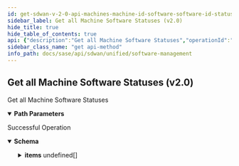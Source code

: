 ```yaml
---
id: get-sdwan-v-2-0-api-machines-machine-id-software-software-id-status
sidebar_label: Get all Machine Software Statuses (v2.0)
hide_title: true
hide_table_of_contents: true
api: {"description":"Get all Machine Software Statuses","operationId":"get-sdwan-v2.0-api-machines-machine_id-software-software_id-status","parameters":[{"description":"Machine Id","in":"path","name":"machine_id","required":true,"schema":{"description":"Machine Id","type":"string"}},{"description":"Software Id","in":"path","name":"software_id","required":true,"schema":{"description":"Software Id","type":"string"}}],"responses":{"200":{"content":{"application/json":{"schema":{"allOf":[{"properties":{"count":{"format":"int32","type":"integer"},"id":{"type":"string"}},"type":"object"},{"properties":{"items":{"items":{"properties":{"current_version":{"description":"Current Version","type":"string"},"download_percent":{"description":"Download Percent","type":"integer"},"failure_info":{"description":"Failure Info","type":"string"},"id":{"description":"Id","type":"string"},"rollback_version":{"description":"Rollback Version","type":"string"},"status":{"description":"Status","type":"string"},"tentative_version":{"description":"Tentative Version","type":"string"},"upgrade_version":{"description":"Upgrade Version","type":"string"}}},"type":"array"}},"type":"object"}]}}},"description":"Successful Operation"}},"tags":["Software Management"],"method":"get","path":"/sdwan/v2.0/api/machines/{machine_id}/software/{software_id}/status","info":{"contact":{},"description":"List of APIs used to manage your device software to upgrade, retrieve available software images, and upgrade status information.","title":"Software Management","version":"Latest"},"postman":{"name":"Get all Machine Software Statuses (v2.0)","description":{"content":"Get all Machine Software Statuses","type":"text/plain"},"url":{"path":["sdwan","v2.0","api","machines",":machine_id","software",":software_id","status"],"host":["{{baseUrl}}"],"query":[],"variable":[{"disabled":false,"description":{"content":"(Required) Machine Id","type":"text/plain"},"type":"any","value":"","key":"machine_id"},{"disabled":false,"description":{"content":"(Required) Software Id","type":"text/plain"},"type":"any","value":"","key":"software_id"}]},"header":[{"key":"Accept","value":"application/json"}],"method":"GET"}}
sidebar_class_name: "get api-method"
info_path: docs/sase/api/sdwan/unified/software-management
---
```



## Get all Machine Software Statuses (v2.0)



Get all Machine Software Statuses

<details style={{"marginBottom":"1rem"}} data-collapsed={false} open={true}><summary style={{}}><strong>Path Parameters</strong></summary><div><ul><ParamsItem className={"paramsItem"} param={{"description":"Machine Id","in":"path","name":"machine_id","required":true,"schema":{"description":"Machine Id","type":"string"}}}></ParamsItem><ParamsItem className={"paramsItem"} param={{"description":"Software Id","in":"path","name":"software_id","required":true,"schema":{"description":"Software Id","type":"string"}}}></ParamsItem></ul></div></details><div><ApiTabs><TabItem label={"200"} value={"200"}><div>

Successful Operation

</div><div><details style={{}} data-collapsed={false} open={true}><summary style={{"textAlign":"left"}}><strong>Schema</strong></summary><div style={{"textAlign":"left","marginLeft":"1rem"}}></div><ul style={{"marginLeft":"1rem"}}><SchemaItem collapsible={false} name={"count"} required={false} schemaDescription={undefined} schemaName={"int32"} qualifierMessage={undefined}></SchemaItem><SchemaItem collapsible={false} name={"id"} required={false} schemaDescription={undefined} schemaName={"string"} qualifierMessage={undefined}></SchemaItem><SchemaItem collapsible={true} className={"schemaItem"}><details style={{}}><summary style={{}}><strong>items</strong><span style={{"opacity":"0.6"}}> undefined[]</span></summary><div style={{"marginLeft":"1rem"}}><SchemaItem collapsible={false} name={"current_version"} required={false} schemaDescription={"Current Version"} schemaName={"string"} qualifierMessage={undefined}></SchemaItem><SchemaItem collapsible={false} name={"download_percent"} required={false} schemaDescription={"Download Percent"} schemaName={"integer"} qualifierMessage={undefined}></SchemaItem><SchemaItem collapsible={false} name={"failure_info"} required={false} schemaDescription={"Failure Info"} schemaName={"string"} qualifierMessage={undefined}></SchemaItem><SchemaItem collapsible={false} name={"id"} required={false} schemaDescription={"Id"} schemaName={"string"} qualifierMessage={undefined}></SchemaItem><SchemaItem collapsible={false} name={"rollback_version"} required={false} schemaDescription={"Rollback Version"} schemaName={"string"} qualifierMessage={undefined}></SchemaItem><SchemaItem collapsible={false} name={"status"} required={false} schemaDescription={"Status"} schemaName={"string"} qualifierMessage={undefined}></SchemaItem><SchemaItem collapsible={false} name={"tentative_version"} required={false} schemaDescription={"Tentative Version"} schemaName={"string"} qualifierMessage={undefined}></SchemaItem><SchemaItem collapsible={false} name={"upgrade_version"} required={false} schemaDescription={"Upgrade Version"} schemaName={"string"} qualifierMessage={undefined}></SchemaItem></div></details></SchemaItem></ul></details></div></TabItem></ApiTabs></div>
      